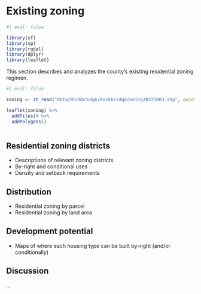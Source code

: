 # Existing zoning

```r
#| eval: false

library(sf)
library(sp)
library(rgdal)
library(dplyr)
library(leaflet)

```

This section describes and analyzes the county's existing residential zoning regimen.

```r
#| eval: false

zoning <- st_read("data/Rockbridge/RockbridgeZoning20221003.shp", quiet = TRUE) %>% st_transform(4326)

leaflet(zoning) %>% 
  addTiles() %>% 
  addPolygons()
  
```

## Residential zoning districts

- Descriptions of relevant zoning districts
- By-right and conditional uses
- Density and setback requirements

## Distribution

- Residential zoning by parcel
- Residential zoning by land area

## Development potential

- Maps of where each housing type can be built by-right (and/or conditionally)

## Discussion

...